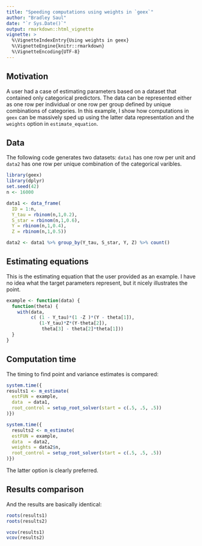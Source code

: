```yaml
---
title: "Speeding computations using weights in `geex`"
author: "Bradley Saul"
date: "`r Sys.Date()`"
output: rmarkdown::html_vignette
vignette: >
  %\VignetteIndexEntry{Using weights in geex}
  %\VignetteEngine{knitr::rmarkdown}
  %\VignetteEncoding{UTF-8}
---
```


## Motivation

A user had a case of estimating parameters based on a dataset that contained only categorical predictors. The data can be represented either as one row per individual or one row per group defined by unique combinations of categories. In this example, I show how computations in `geex` can be massively sped up using the latter data representation and the `weights` option in `estimate_equation`.

## Data

The following code generates two datasets: `data1` has one row per unit and `data2` has one row per unique combination of the categorical varibles.

```r
library(geex)
library(dplyr)
set.seed(42)
n <- 16000

data1 <- data_frame(
  ID = 1:n,
  Y_tau = rbinom(n,1,0.2),
  S_star = rbinom(n,1,0.6),
  Y = rbinom(n,1,0.4),
  Z = rbinom(n,1,0.5))

data2 <- data1 %>% group_by(Y_tau, S_star, Y, Z) %>% count()
```

## Estimating equations

This is the estimating equation that the user provided as an example. I have no idea what the target parameters represent, but it nicely illustrates the point.

```r
example <- function(data) {
  function(theta) {
    with(data, 
         c( (1 - Y_tau)*(1 -Z )*(Y - theta[1]),
            (1-Y_tau)*Z*(Y-theta[2]),
             theta[3] - theta[2]*theta[1]))
  }
}
```

## Computation time

The timing to find point and variance estimates is compared:
```r
system.time({
results1 <- m_estimate(
  estFUN = example,
  data  = data1,
  root_control = setup_root_solver(start = c(.5, .5, .5))
)})

system.time({
  results2 <- m_estimate(
  estFUN = example,
  data  = data2,
  weights = data2$n,
  root_control = setup_root_solver(start = c(.5, .5, .5))
)})
```

The latter option is clearly preferred.

## Results comparison

And the results are basically identical:
```r
roots(results1)
roots(results2)

vcov(results1)
vcov(results2)
```

